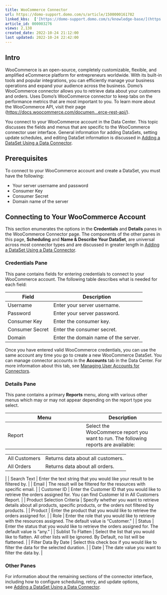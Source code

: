 ```yaml
---
title: WooCommerce Connector
url: https://domo-support.domo.com/s/article/1500000161782
linked_kbs:  ['[https://domo-support.domo.com/s/knowledge-base/](https://domo-support.domo.com/s/knowledge-base/)', '[https://domo-support.domo.com/s/](https://domo-support.domo.com/s/)', '[https://domo-support.domo.com/s/topic/0TO5w000000ZammGAC](https://domo-support.domo.com/s/topic/0TO5w000000ZammGAC)', '[https://domo-support.domo.com/s/topic/0TO5w000000ZanLGAS](https://domo-support.domo.com/s/topic/0TO5w000000ZanLGAS)', '[https://domo-support.domo.com/s/topic/0TO5w000000ZaoQGAS](https://domo-support.domo.com/s/topic/0TO5w000000ZaoQGAS)', '[https://domo-support.domo.com/s/article/360042926274](https://domo-support.domo.com/s/article/360042926274)', '[https://domo-support.domo.com/s/article/360042926054](https://domo-support.domo.com/s/article/360042926054)', '[https://domo-support.domo.com/s/article/1500000161782](https://domo-support.domo.com/s/article/1500000161782)', '[https://domo-support.domo.com/s/topic/0TO5w000000ZaoQGAS/api-connectors](https://domo-support.domo.com/s/topic/0TO5w000000ZaoQGAS/api-connectors)', '[https://domo-support.domo.com/s/article/360043429933](https://domo-support.domo.com/s/article/360043429933)', '[https://domo-support.domo.com/s/article/360043429953](https://domo-support.domo.com/s/article/360043429953)', '[https://domo-support.domo.com/s/article/360042925494](https://domo-support.domo.com/s/article/360042925494)', '[https://domo-support.domo.com/s/article/4408174643607](https://domo-support.domo.com/s/article/4408174643607)', '[https://domo-support.domo.com/s/article/360043429913](https://domo-support.domo.com/s/article/360043429913)', '[https://domo-support.domo.com/s/login/](https://domo-support.domo.com/s/login/)']
article_id: 000003276
views: 2,138
created_date: 2022-10-24 21:12:00
last updated: 2022-10-24 22:42:00
---
```




Intro
-----


WooCommerce is an open-source, completely customizable, flexible, and amplified eCommerce platform for entrepreneurs worldwide. With its built-in tools and popular integrations, you can efficiently manage your business operations and expand your audience across the business. Domo's WooCommerce connector allows you to retrieve data about your customers and orders. Uses Domo's WooCommerce connector to keep tabs on the performance metrics that are most important to you. To learn more about the WooCommerce API, visit their page ([https://docs.woocommerce.com/documen...erce-rest-api/](https://docs.woocommerce.com/document/woocommerce-rest-api/ "https://docs.woocommerce.com/document/woocommerce-rest-api/")).


You connect to your WooCommerce account in the Data Center. This topic discusses the fields and menus that are specific to the WooCommerce connector user interface. General information for adding DataSets, setting update schedules, and editing DataSet information is discussed in [Adding a DataSet Using a Data Connector](/s/article/360042926274 "Adding a DataSet Using a Data Connector").


Prerequisites
-------------


To connect to your WooCommerce account and create a DataSet, you must have the following:


* Your server username and password
* Consumer Key
* Consumer Secret
* Domain name of the server


Connecting to Your WooCommerce Account
--------------------------------------


This section enumerates the options in the **Credentials** and **Details** panes in the WooCommerce Connector page. The components of the other panes in this page, **Scheduling** and **Name & Describe Your DataSet**, are universal across most connector types and are discussed in greater length in [Adding a DataSet Using a Data Connector](/s/article/360042926274 "Adding a DataSet Using a Data Connector").


### Credentials Pane


This pane contains fields for entering credentials to connect to your WooCommerce account. The following table describes what is needed for each field:  




| Field | Description |
| --- | --- |
| Username | Enter your server username. |
| Password | Enter your server password. |
| Consumer Key | Enter the consumer key. |
| Consumer Secret | Enter the consumer secret. |
| Domain | Enter the domain name of the server. |


Once you have entered valid WooCommerce credentials, you can use the same account any time you go to create a new WooCommerce DataSet. You can manage connector accounts in the **Accounts** tab in the Data Center. For more information about this tab, see [Managing User Accounts for Connectors](/s/article/360042926054 "Managing User Accounts for Connectors").


### Details Pane


This pane contains a primary **Reports** menu, along with various other menus which may or may not appear depending on the report type you select.




| Menu | Description |
| --- | --- |
| Report | Select the WooCommerce report you want to run. The following reports are available:

|  |  |
| --- | --- |
| All Customers | Returns data about all customers. |
| All Orders | Returns data about all orders. |

 |
| Search Text | Enter the text string that you would like your result to be filtered by. |
| Email | The result will be filtered for the resources with specific email. |
| Customer ID | Enter the Customer ID that you would like to retrieve the orders assigned for. You can find Customer Id in All Customers Report. |
| Product Selection Criteria | Specify whether you want to retrieve details about all products, specific products, or the orders not filtered by products. |
| Product | Enter the product that you would like to retrieve the orders assigned for. |
| Role | Enter the role that you would like to retrieve with the resources assigned. The default value is "Customer." |
| Status | Enter the status that you would like to retrieve the orders assigned for. The default value is "any." |
| Sublist To Flatten | Select the list that you would like to flatten. All other lists will be ignored. By Default, no list will be flattened. |
| Filter Data By Date | Select this check box if you would like to filter the data for the selected duration. |
| Date | The date value you want to filter the data by. |


### Other Panes


For information about the remaining sections of the connector interface, including how to configure scheduling, retry, and update options, see [Adding a DataSet Using a Data Connector](/s/article/360042926274 "Adding a DataSet Using a Data Connector").


